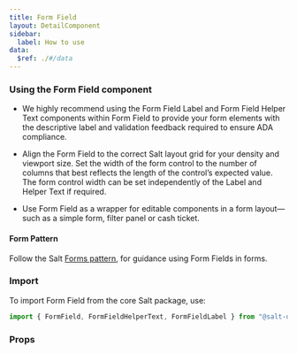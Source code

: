 ```yaml
---
title: Form Field
layout: DetailComponent
sidebar:
  label: How to use
data:
  $ref: ./#/data
---
```


### Using the Form Field component

- We highly recommend using the Form Field Label and Form Field Helper Text components within Form Field to provide your form elements with the descriptive label and validation feedback required to ensure ADA compliance.

- Align the Form Field to the correct Salt layout grid for your density and viewport size. Set the width of the form control to the number of columns that best reflects the length of the control’s expected value. The form control width can be set independently of the Label and Helper Text if required.

- Use Form Field as a wrapper for editable components in a form layout—such as a simple form, filter panel or cash ticket.

#### Form Pattern

Follow the Salt [Forms pattern](/salt/patterns/forms), for guidance using Form Fields in forms.

### Import

To import Form Field from the core Salt package, use:

```js
import { FormField, FormFieldHelperText, FormFieldLabel } from "@salt-ds/core";
```

### Props

<PropsTable componentName="FormField" />
